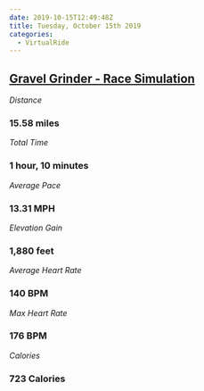 ```yaml
---
date: 2019-10-15T12:49:48Z
title: Tuesday, October 15th 2019
categories:
  - VirtualRide
---
```

## [Gravel Grinder - Race Simulation](https://www.strava.com/activities/2790749616)

_Distance_

### 15.58 miles

_Total Time_

### 1 hour, 10 minutes

_Average Pace_

### 13.31 MPH

_Elevation Gain_

### 1,880 feet

_Average Heart Rate_

### 140 BPM

_Max Heart Rate_

### 176 BPM

_Calories_

### 723 Calories